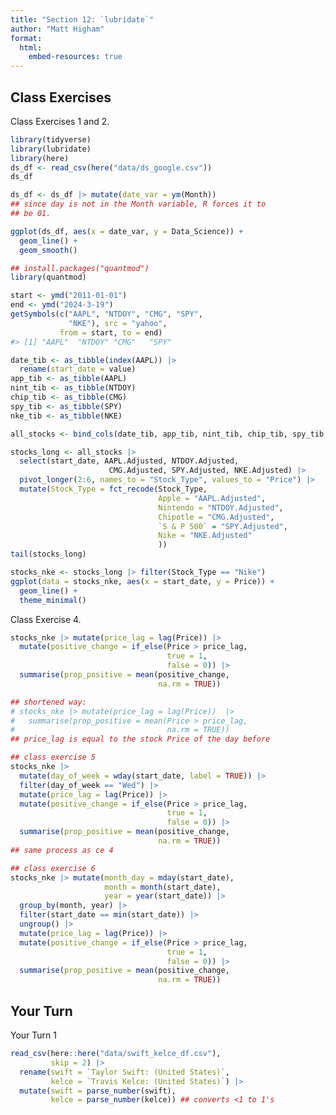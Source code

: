 ```yaml
---
title: "Section 12: `lubridate`"
author: "Matt Higham"
format: 
  html:
    embed-resources: true
---
```


## Class Exercises

Class Exercises 1 and 2.

```r
library(tidyverse)
library(lubridate)
library(here)
ds_df <- read_csv(here("data/ds_google.csv"))
ds_df

ds_df <- ds_df |> mutate(date_var = ym(Month))
## since day is not in the Month variable, R forces it to 
## be 01.

ggplot(ds_df, aes(x = date_var, y = Data_Science)) +
  geom_line() +
  geom_smooth()
```



```r
## install.packages("quantmod")
library(quantmod)

start <- ymd("2011-01-01")
end <- ymd("2024-3-19")
getSymbols(c("AAPL", "NTDOY", "CMG", "SPY",
             "NKE"), src = "yahoo",
           from = start, to = end)
#> [1] "AAPL"  "NTDOY" "CMG"   "SPY"

date_tib <- as_tibble(index(AAPL)) |>
  rename(start_date = value)
app_tib <- as_tibble(AAPL)
nint_tib <- as_tibble(NTDOY)
chip_tib <- as_tibble(CMG)
spy_tib <- as_tibble(SPY)
nke_tib <- as_tibble(NKE)

all_stocks <- bind_cols(date_tib, app_tib, nint_tib, chip_tib, spy_tib, nke_tib)

stocks_long <- all_stocks |>
  select(start_date, AAPL.Adjusted, NTDOY.Adjusted,
                      CMG.Adjusted, SPY.Adjusted, NKE.Adjusted) |>
  pivot_longer(2:6, names_to = "Stock_Type", values_to = "Price") |>
  mutate(Stock_Type = fct_recode(Stock_Type,
                                 Apple = "AAPL.Adjusted",
                                 Nintendo = "NTDOY.Adjusted",
                                 Chipotle = "CMG.Adjusted",
                                 `S & P 500` = "SPY.Adjusted",
                                 Nike = "NKE.Adjusted"
                                 ))
tail(stocks_long)

stocks_nke <- stocks_long |> filter(Stock_Type == "Nike")
ggplot(data = stocks_nke, aes(x = start_date, y = Price)) +
  geom_line() +
  theme_minimal()
```

Class Exercise 4.

```r
stocks_nke |> mutate(price_lag = lag(Price)) |>
  mutate(positive_change = if_else(Price > price_lag,
                                   true = 1,
                                   false = 0)) |>
  summarise(prop_positive = mean(positive_change,
                                 na.rm = TRUE))

## shortened way:
# stocks_nke |> mutate(price_lag = lag(Price))  |>
#   summarise(prop_positive = mean(Price > price_lag,
#                                  na.rm = TRUE))
## price_lag is equal to the stock Price of the day before

## class exercise 5
stocks_nke |>
  mutate(day_of_week = wday(start_date, label = TRUE)) |>
  filter(day_of_week == "Wed") |>
  mutate(price_lag = lag(Price)) |>
  mutate(positive_change = if_else(Price > price_lag,
                                   true = 1,
                                   false = 0)) |>
  summarise(prop_positive = mean(positive_change,
                                 na.rm = TRUE))
## same process as ce 4

## class exercise 6
stocks_nke |> mutate(month_day = mday(start_date),
                     month = month(start_date),
                     year = year(start_date)) |>
  group_by(month, year) |>
  filter(start_date == min(start_date)) |>
  ungroup() |>
  mutate(price_lag = lag(Price)) |>
  mutate(positive_change = if_else(Price > price_lag,
                                   true = 1,
                                   false = 0)) |>
  summarise(prop_positive = mean(positive_change,
                                 na.rm = TRUE))
```

## Your Turn

Your Turn 1

```r
read_csv(here::here("data/swift_kelce_df.csv"),
         skip = 2) |>
  rename(swift = `Taylor Swift: (United States)`,
         kelce = `Travis Kelce: (United States)`) |>
  mutate(swift = parse_number(swift),
         kelce = parse_number(kelce)) ## converts <1 to 1's
```